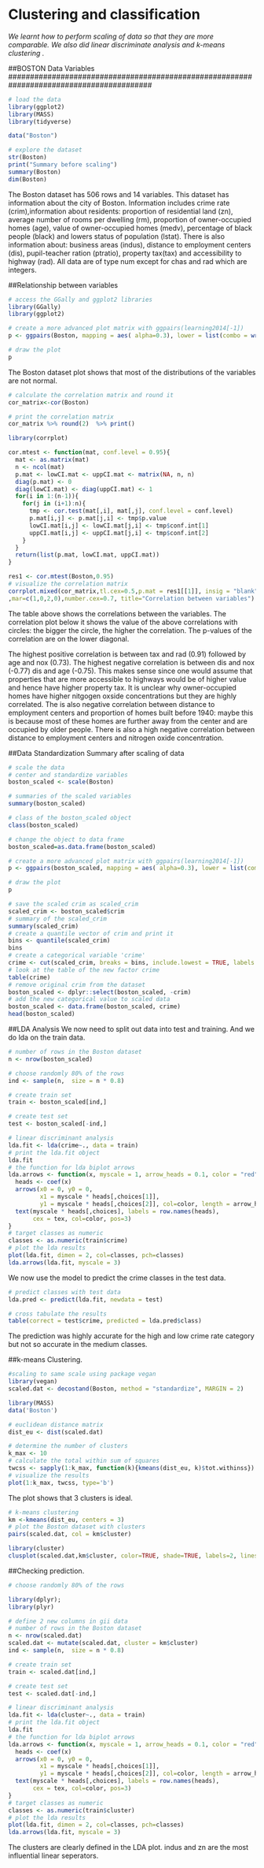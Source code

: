 # Clustering and classification

*We learnt how to perform scaling of data so that they are more comparable. We also did linear discriminate analysis and k-means clustering .*


#########################################################################################
##BOSTON Data Variables
#########################################################################################

```r
# load the data
library(ggplot2)
library(MASS)
library(tidyverse)

data("Boston")

# explore the dataset
str(Boston)
print("Summary before scaling")
summary(Boston)
dim(Boston)
```


The Boston dataset has 506 rows and 14 variables. This dataset has information about the city of Boston. Information includes crime rate (crim),information about residents: proportion of residential land (zn), average number of rooms per dwelling (rm), proportion of owner-occupied homes (age), value of owner-occupied homes (medv), percentage of black people (black) and lowers status of population (lstat). There is also information about: business areas (indus), distance to employment centers (dis), pupil-teacher ration (ptratio), property tax(tax) and accessibility to highway (rad). All data are of type num except for chas and rad which are integers.

##Relationship between variables

```r
# access the GGally and ggplot2 libraries
library(GGally)
library(ggplot2)

# create a more advanced plot matrix with ggpairs(learning2014[-1])
p <- ggpairs(Boston, mapping = aes( alpha=0.3), lower = list(combo = wrap("facethist", bins = 20)))

# draw the plot
p

```
The Boston dataset plot shows that most of the distributions of the variables are not normal.


```r

# calculate the correlation matrix and round it
cor_matrix<-cor(Boston) 

# print the correlation matrix
cor_matrix %>% round(2)  %>% print() 

library(corrplot)

cor.mtest <- function(mat, conf.level = 0.95){
  mat <- as.matrix(mat)
  n <- ncol(mat)
  p.mat <- lowCI.mat <- uppCI.mat <- matrix(NA, n, n)
  diag(p.mat) <- 0
  diag(lowCI.mat) <- diag(uppCI.mat) <- 1
  for(i in 1:(n-1)){
    for(j in (i+1):n){
      tmp <- cor.test(mat[,i], mat[,j], conf.level = conf.level)
      p.mat[i,j] <- p.mat[j,i] <- tmp$p.value
      lowCI.mat[i,j] <- lowCI.mat[j,i] <- tmp$conf.int[1]
      uppCI.mat[i,j] <- uppCI.mat[j,i] <- tmp$conf.int[2]
    }
  }
  return(list(p.mat, lowCI.mat, uppCI.mat))
}

res1 <- cor.mtest(Boston,0.95)
# visualize the correlation matrix
corrplot.mixed(cor_matrix,tl.cex=0.5,p.mat = res1[[1]], insig = "blank"
,mar=c(1,0,2,0),number.cex=0.7, title="Correlation between variables")

```

The table above shows the correlations between the variables. The correlation plot below it shows the value of the above correlations with circles: the bigger the circle, the higher the correlation. The p-values of the correlation are on the lower diagonal.

The highest positive correlation is between tax and rad (0.91) followed by age and nox (0.73). The highest negative correlation
is between dis and nox (-0.77) dis and age (-0.75). This makes sense since one would assume that properties that are
more accessible to highways would be of higher value and hence have higher property tax. It is unclear why owner-occupied
homes have higher nitgogen oxside concentrations but they are highly correlated. The is also negative correlation
between distance to employment centers and proportion of homes built before 1940: maybe this is because most of these
homes are further away from the center and are occupied by older people. There is also a high negative correlation between
distance to employment centers and nitrogen oxide concentration.


##Data Standardization
Summary after scaling of data
```r
# scale the data
# center and standardize variables
boston_scaled <- scale(Boston)

# summaries of the scaled variables
summary(boston_scaled)

# class of the boston_scaled object
class(boston_scaled)

# change the object to data frame
boston_scaled=as.data.frame(boston_scaled)

# create a more advanced plot matrix with ggpairs(learning2014[-1])
p <- ggpairs(boston_scaled, mapping = aes( alpha=0.3), lower = list(combo = wrap("facethist", bins = 20)))

# draw the plot
p

```

```r
# save the scaled crim as scaled_crim
scaled_crim <- boston_scaled$crim
# summary of the scaled_crim
summary(scaled_crim)
# create a quantile vector of crim and print it
bins <- quantile(scaled_crim)
bins
# create a categorical variable 'crime'
crime <- cut(scaled_crim, breaks = bins, include.lowest = TRUE, labels = c("low", "med_low", "med_high", "high"))
# look at the table of the new factor crime
table(crime)
# remove original crim from the dataset
boston_scaled <- dplyr::select(boston_scaled, -crim)
# add the new categorical value to scaled data
boston_scaled <- data.frame(boston_scaled, crime)
head(boston_scaled)
```
##LDA Analysis
We now need to split out data into test and training. And we do lda on the train data.


```r
# number of rows in the Boston dataset 
n <- nrow(boston_scaled)

# choose randomly 80% of the rows
ind <- sample(n,  size = n * 0.8)

# create train set
train <- boston_scaled[ind,]

# create test set 
test <- boston_scaled[-ind,]

# linear discriminant analysis
lda.fit <- lda(crime~., data = train)
# print the lda.fit object
lda.fit
# the function for lda biplot arrows
lda.arrows <- function(x, myscale = 1, arrow_heads = 0.1, color = "red", tex = 0.75, choices = c(1,2)){
  heads <- coef(x)
  arrows(x0 = 0, y0 = 0, 
         x1 = myscale * heads[,choices[1]], 
         y1 = myscale * heads[,choices[2]], col=color, length = arrow_heads)
  text(myscale * heads[,choices], labels = row.names(heads), 
       cex = tex, col=color, pos=3)
}
# target classes as numeric
classes <- as.numeric(train$crime)
# plot the lda results
plot(lda.fit, dimen = 2, col=classes, pch=classes)
lda.arrows(lda.fit, myscale = 3)
```


We now use the model to predict the crime classes in the test data.
```r
# predict classes with test data
lda.pred <- predict(lda.fit, newdata = test)

# cross tabulate the results
table(correct = test$crime, predicted = lda.pred$class)

```

The prediction was highly accurate for the high and low crime rate category but not 
so accurate in the medium classes.

##k-means Clustering.

```r
#scaling to same scale using package vegan
library(vegan)
scaled.dat <- decostand(Boston, method = "standardize", MARGIN = 2)

library(MASS)
data('Boston')

# euclidean distance matrix
dist_eu <- dist(scaled.dat)

# determine the number of clusters
k_max <- 10
# calculate the total within sum of squares
twcss <- sapply(1:k_max, function(k){kmeans(dist_eu, k)$tot.withinss})
# visualize the results
plot(1:k_max, twcss, type='b')

```

The plot shows that 3 clusters is ideal.

```r
# k-means clustering
km <-kmeans(dist_eu, centers = 3)
# plot the Boston dataset with clusters
pairs(scaled.dat, col = km$cluster)

library(cluster) 
clusplot(scaled.dat,km$cluster, color=TRUE, shade=TRUE, labels=2, lines=0)

```

##Checking prediction.

```r
# choose randomly 80% of the rows

library(dplyr); 
library(plyr)

# define 2 new columns in gii data
# number of rows in the Boston dataset 
n <- nrow(scaled.dat)
scaled.dat <- mutate(scaled.dat, cluster = km$cluster)
ind <- sample(n,  size = n * 0.8)

# create train set
train <- scaled.dat[ind,]

# create test set 
test <- scaled.dat[-ind,]

# linear discriminant analysis
lda.fit <- lda(cluster~., data = train)
# print the lda.fit object
lda.fit
# the function for lda biplot arrows
lda.arrows <- function(x, myscale = 1, arrow_heads = 0.1, color = "red", tex = 0.75, choices = c(1,2)){
  heads <- coef(x)
  arrows(x0 = 0, y0 = 0, 
         x1 = myscale * heads[,choices[1]], 
         y1 = myscale * heads[,choices[2]], col=color, length = arrow_heads)
  text(myscale * heads[,choices], labels = row.names(heads), 
       cex = tex, col=color, pos=3)
}
# target classes as numeric
classes <- as.numeric(train$cluster)
# plot the lda results
plot(lda.fit, dimen = 2, col=classes, pch=classes)
lda.arrows(lda.fit, myscale = 3)


```

The clusters are clearly defined in the LDA plot. indus and zn are the most influential
linear seperators.

